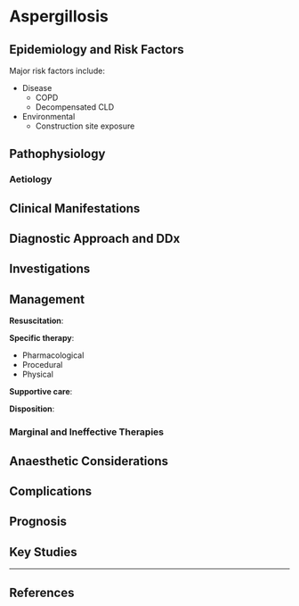 # Aspergillosis



## Epidemiology and Risk Factors

Major risk factors include:

* Disease
    * COPD
    * Decompensated CLD
* Environmental
    * Construction site exposure 

## Pathophysiology

### Aetiology

## Clinical Manifestations

## Diagnostic Approach and DDx

## Investigations

## Management

**Resuscitation**:\

**Specific therapy**:

* Pharmacological
* Procedural
* Physical

**Supportive care**:

**Disposition**:

### Marginal and Ineffective Therapies

## Anaesthetic Considerations

## Complications

## Prognosis

## Key Studies


---

## References